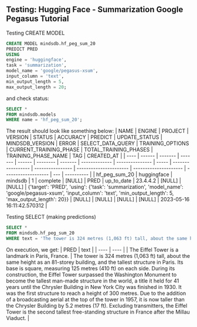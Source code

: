 ## Testing: Hugging Face - Summarization Google Pegasus Tutorial

Testing CREATE MODEL
```sql
CREATE MODEL mindsdb.hf_peg_sum_20
PREDICT PRED
USING
engine = 'huggingface',
task = 'summarization',
model_name = 'google/pegasus-xsum',
input_column = 'text',
min_output_length = 5,
max_output_length = 20;
```
and check status:
```sql
SELECT *
FROM mindsdb.models 
WHERE name = 'hf_peg_sum_20';
```

The result should look like something below:
| NAME | ENGINE | PROJECT | VERSION | STATUS | ACCURACY | PREDICT | UPDATE_STATUS | MINDSDB_VERSION | ERROR | SELECT_DATA_QUERY | TRAINING_OPTIONS | CURRENT_TRAINING_PHASE | TOTAL_TRAINING_PHASES | TRAINING_PHASE_NAME | TAG | CREATED_AT |
| ---- | ------ | ------- | ------- | ------ | -------- | ------- | ------------- | --------------- | ----- | ----------------- | ---------------- | ---------------------- | --------------------- | ------------------- | --- | ---------- |
| hf_peg_sum_20 | huggingface | mindsdb | 1 | complete | [NULL] | PRED | up_to_date | 23.4.4.2 | [NULL] | [NULL] | {'target': 'PRED', 'using': {'task': 'summarization', 'model_name': 'google/pegasus-xsum', 'input_column': 'text', 'min_output_length': 5, 'max_output_length': 20}} | [NULL] | [NULL] | [NULL] | [NULL] | 2023-05-16 16:11:42.570312 |



Testing SELECT (making predictions)
```sql
SELECT *
FROM mindsdb.hf_peg_sum_20
WHERE text = 'The tower is 324 metres (1,063 ft) tall, about the same height as an 81-storey building, and the tallest structure in Paris. Its base is square, measuring 125 metres (410 ft) on each side. During its construction, the Eiffel Tower surpassed the Washington Monument to become the tallest man-made structure in the world, a title it held for 41 years until the Chrysler Building in New York City was finished in 1930. It was the first structure to reach a height of 300 metres. Due to the addition of a broadcasting aerial at the top of the tower in 1957, it is now taller than the Chrysler Building by 5.2 metres (17 ft). Excluding transmitters, the Eiffel Tower is the second tallest free-standing structure in France after the Millau Viaduct.'

```
On execution, we get:
| PRED | text |
| ---- | ---- |
| The Eiffel Tower is a landmark in Paris, France. | The tower is 324 metres (1,063 ft) tall, about the same height as an 81-storey building, and the tallest structure in Paris. Its base is square, measuring 125 metres (410 ft) on each side. During its construction, the Eiffel Tower surpassed the Washington Monument to become the tallest man-made structure in the world, a title it held for 41 years until the Chrysler Building in New York City was finished in 1930. It was the first structure to reach a height of 300 metres. Due to the addition of a broadcasting aerial at the top of the tower in 1957, it is now taller than the Chrysler Building by 5.2 metres (17 ft). Excluding transmitters, the Eiffel Tower is the second tallest free-standing structure in France after the Millau Viaduct. |
